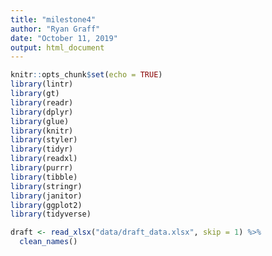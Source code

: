 ```yaml
---
title: "milestone4"
author: "Ryan Graff"
date: "October 11, 2019"
output: html_document
---
```


```r
knitr::opts_chunk$set(echo = TRUE)
library(lintr)
library(gt)
library(readr)
library(dplyr)
library(glue)
library(knitr)
library(styler)
library(tidyr)
library(readxl)
library(purrr)
library(tibble)
library(stringr)
library(janitor)
library(ggplot2)
library(tidyverse)
```


```r
draft <- read_xlsx("data/draft_data.xlsx", skip = 1) %>%
  clean_names()
```

```r

```

